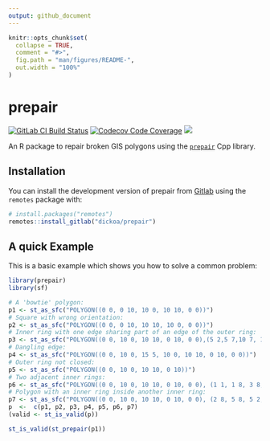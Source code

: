 ```yaml
---
output: github_document
---
```


<!-- README.md is generated from README.Rmd. Please edit that file -->

```r
knitr::opts_chunk$set(
  collapse = TRUE,
  comment = "#>",
  fig.path = "man/figures/README-",
  out.width = "100%"
)
```

# prepair

<!-- badges: start -->
[![GitLab CI Build Status](https://gitlab.com/dickoa/prepair/badges/master/pipeline.svg)](https://gitlab.com/dickoa/prepair/pipelines)
[![Codecov Code Coverage](https://codecov.io/gl/dickoa/prepair/branch/master/graph/badge.svg)](https://codecov.io/gl/dickoa/prepair)
[![](http://www.r-pkg.org/badges/version/prepair)](http://www.r-pkg.org/pkg/prepair)
<!-- badges: end -->

An R package to repair broken GIS polygons using the [`prepair`](https://github.com/tudelft3d/prepair) Cpp library.

## Installation

You can install the development version of prepair from [Gitlab](https://gitlab.com/dickoa/prepair) using the `remotes` package with:

```r
# install.packages("remotes")
remotes::install_gitlab("dickoa/prepair")
```

## A quick Example

This is a basic example which shows you how to solve a common problem:

```r
library(prepair)
library(sf)

# A 'bowtie' polygon:
p1 <- st_as_sfc("POLYGON((0 0, 0 10, 10 0, 10 10, 0 0))")
# Square with wrong orientation:
p2 <- st_as_sfc("POLYGON((0 0, 0 10, 10 10, 10 0, 0 0))")
# Inner ring with one edge sharing part of an edge of the outer ring:
p3 <- st_as_sfc("POLYGON((0 0, 10 0, 10 10, 0 10, 0 0),(5 2,5 7,10 7, 10 2, 5 2))")
# Dangling edge:
p4 <- st_as_sfc("POLYGON((0 0, 10 0, 15 5, 10 0, 10 10, 0 10, 0 0))")
# Outer ring not closed:
p5 <- st_as_sfc("POLYGON((0 0, 10 0, 10 10, 0 10))")
# Two adjacent inner rings:
p6 <- st_as_sfc("POLYGON((0 0, 10 0, 10 10, 0 10, 0 0), (1 1, 1 8, 3 8, 3 1, 1 1), (3 1, 3 8, 5 8, 5 1, 3 1))")
# Polygon with an inner ring inside another inner ring:
p7 <- st_as_sfc("POLYGON((0 0, 10 0, 10 10, 0 10, 0 0), (2 8, 5 8, 5 2, 2 2, 2 8), (3 3, 4 3, 3 4, 3 3))")
p  <-  c(p1, p2, p3, p4, p5, p6, p7)
(valid <- st_is_valid(p))

st_is_valid(st_prepair(p1))
```
